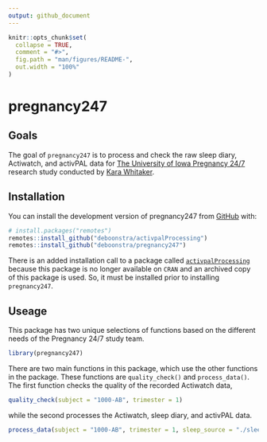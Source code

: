 ```yaml
---
output: github_document
---
```


<!-- README.md is generated from README.Rmd. Please edit that file -->

```r
knitr::opts_chunk$set(
  collapse = TRUE,
  comment = "#>",
  fig.path = "man/figures/README-",
  out.width = "100%"
)
```

# pregnancy247

## Goals
The goal of `pregnancy247` is to process and check the raw sleep diary, Actiwatch, and activPAL data for [The University of Iowa Pregnancy 24/7](https://clinicaltrials.uihealthcare.org/studies/pregnancy-247) research study conducted by [Kara Whitaker](https://clas.uiowa.edu/hhp/people/kara-m-whitaker).

## Installation

You can install the development version of pregnancy247 from [GitHub](https://github.com/) with:

``` r
# install.packages("remotes")
remotes::install_github("deboonstra/activpalProcessing")
remotes::install_github("deboonstra/pregnancy247")
```

There is an added installation call to a package called [`activpalProcessing`](https://github.com/deboonstra/activpalProcessing) because this package is no longer available on `CRAN` and an archived copy of this package is used. So, it must be installed prior to installing `pregnancy247`.

## Useage

This package has two unique selections of functions based on the different needs of the Pregnancy 24/7 study team. 

```r
library(pregnancy247)
```

There are two main functions in this package, which use the other functions in the package. These functions are `quality_check()` and `process_data()`. The first function checks the quality of the recorded Actiwatch data,

```r
quality_check(subject = "1000-AB", trimester = 1)
```

while the second processes the Actiwatch, sleep diary, and activPAL data.

```r
process_data(subject = "1000-AB", trimester = 1, sleep_source = "./sleep.csv")
```